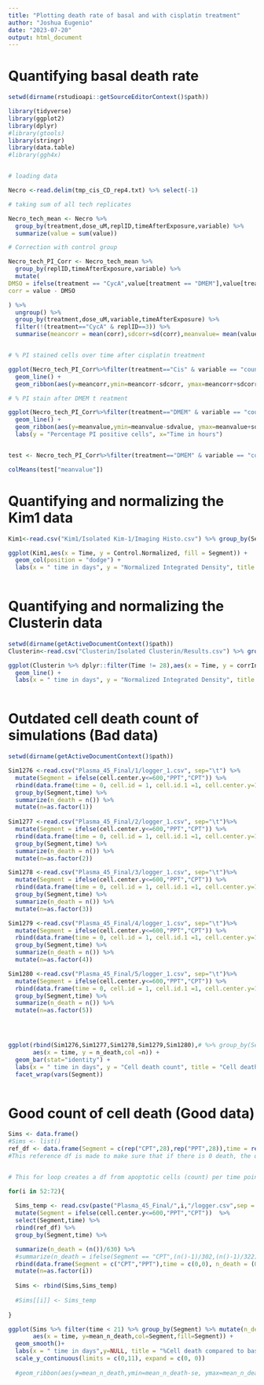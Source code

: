 ---
title: "Plotting death rate of basal and with cisplatin treatment"
author: "Joshua Eugenio"
date: "2023-07-20"
output: html_document
---

# Quantifying basal death rate

```{r}

setwd(dirname(rstudioapi::getSourceEditorContext()$path))

library(tidyverse)
library(ggplot2)
library(dplyr)
#library(gtools)
library(stringr) 
library(data.table)
#library(ggh4x)


# loading data

Necro <-read.delim(tmp_cis_CD_rep4.txt) %>% select(-1)

# taking sum of all tech replicates

Necro_tech_mean <- Necro %>%
  group_by(treatment,dose_uM,replID,timeAfterExposure,variable) %>%
  summarize(value = sum(value))

# Correction with control group

Necro_tech_PI_Corr <- Necro_tech_mean %>%
  group_by(replID,timeAfterExposure,variable) %>%
  mutate(
DMSO = ifelse(treatment == "CycA",value[treatment == "DMEM"],value[treatment == "DMSO"]),
corr = value - DMSO

) %>%
  ungroup() %>%
  group_by(treatment,dose_uM,variable,timeAfterExposure) %>%
  filter(!(treatment=="CycA" & replID==3)) %>%
  summarise(meancorr = mean(corr),sdcorr=sd(corr),meanvalue= mean(value), sdvalue=sd(value))


# % PI stained cells over time after cisplatin treatment

ggplot(Necro_tech_PI_Corr%>%filter(treatment=="Cis" & variable == "count_PI_masked_primaryID_AreaShape_Area.DIV.Nuclei_AreaShape_Area_larger_0_"), aes(x=timeAfterExposure,y=meancorr,col=as.factor(dose_uM))) +
  geom_line() +
  geom_ribbon(aes(y=meancorr,ymin=meancorr-sdcorr, ymax=meancorr+sdcorr,fill=as.factor(dose_uM)),alpha=0.15)

# % PI stain after DMEM t reatment

ggplot(Necro_tech_PI_Corr%>%filter(treatment=="DMEM" & variable == "count_PI_masked_primaryID_AreaShape_Area.DIV.Nuclei_AreaShape_Area_larger_0_") %>% filter(timeAfterExposure > 10), aes(x=timeAfterExposure,y=meanvalue)) +
  geom_line() +
  geom_ribbon(aes(y=meanvalue,ymin=meanvalue-sdvalue, ymax=meanvalue+sdvalue),alpha=0.15) +
  labs(y = "Percentage PI positive cells", x="Time in hours")


test <- Necro_tech_PI_Corr%>%filter(treatment=="DMEM" & variable == "count_PI_masked_primaryID_AreaShape_Area.DIV.Nuclei_AreaShape_Area_larger_0_") %>% filter(timeAfterExposure > 10)

colMeans(test["meanvalue"])


```


# Quantifying and normalizing the Kim1 data

```{r}
Kim1<-read.csv("Kim1/Isolated Kim-1/Imaging Histo.csv") %>% group_by(Segment) %>% mutate(corrIntDen = IntDen/IntDen[Time==0])

ggplot(Kim1,aes(x = Time, y = Control.Normalized, fill = Segment)) +
  geom_col(position = "dodge") +
  labs(x = " time in days", y = "Normalized Integrated Density", title = "Kim-1 levels per segment")
  
```

# Quantifying and normalizing the Clusterin data

```{r}
setwd(dirname(getActiveDocumentContext()$path))
Clusterin<-read.csv("Clusterin/Isolated Clusterin/Results.csv") %>% group_by(Segment) %>% mutate(corrIntDen = IntDen/IntDen[Time==0])

ggplot(Clusterin %>% dplyr::filter(Time != 28),aes(x = Time, y = corrIntDen, col = Segment)) +
  geom_line() +
  labs(x = " time in days", y = "Normalized Integrated Density", title = "Clusterin levels per segment")
  
```

# Outdated cell death count of simulations (Bad data)

```{r}
setwd(dirname(getActiveDocumentContext()$path))

Sim1276 <-read.csv("Plasma_45_Final/1/logger_1.csv", sep="\t") %>%
  mutate(Segment = ifelse(cell.center.y<=600,"PPT","CPT")) %>%
  rbind(data.frame(time = 0, cell.id = 1, cell.id.1 =1, cell.center.y=1,Segment = "CPT"),data.frame(time = 0, cell.id = 1, cell.id.1 =1, cell.center.y=1,Segment = "PPT")) %>%
  group_by(Segment,time) %>%
  summarize(n_death = n()) %>%
  mutate(n=as.factor(1))
  
Sim1277 <-read.csv("Plasma_45_Final/2/logger_1.csv", sep="\t")%>%
  mutate(Segment = ifelse(cell.center.y<=600,"PPT","CPT")) %>%
  rbind(data.frame(time = 0, cell.id = 1, cell.id.1 =1, cell.center.y=1,Segment = "CPT"),data.frame(time = 0, cell.id = 1, cell.id.1 =1, cell.center.y=1,Segment = "PPT")) %>%
  group_by(Segment,time) %>%
  summarize(n_death = n()) %>%
  mutate(n=as.factor(2))

Sim1278 <-read.csv("Plasma_45_Final/3/logger_1.csv", sep="\t")%>%
  mutate(Segment = ifelse(cell.center.y<=600,"PPT","CPT")) %>%
  rbind(data.frame(time = 0, cell.id = 1, cell.id.1 =1, cell.center.y=1,Segment = "CPT"),data.frame(time = 0, cell.id = 1, cell.id.1 =1, cell.center.y=1,Segment = "PPT")) %>%
  group_by(Segment,time) %>%
  summarize(n_death = n()) %>%
  mutate(n=as.factor(3))

Sim1279 <-read.csv("Plasma_45_Final/4/logger_1.csv", sep="\t")%>%
  mutate(Segment = ifelse(cell.center.y<=600,"PPT","CPT")) %>%
  rbind(data.frame(time = 0, cell.id = 1, cell.id.1 =1, cell.center.y=1,Segment = "CPT"),data.frame(time = 0, cell.id = 1, cell.id.1 =1, cell.center.y=1,Segment = "PPT")) %>%
  group_by(Segment,time) %>%
  summarize(n_death = n()) %>%
  mutate(n=as.factor(4))

Sim1280 <-read.csv("Plasma_45_Final/5/logger_1.csv", sep="\t")%>%
  mutate(Segment = ifelse(cell.center.y<=600,"PPT","CPT")) %>%
  rbind(data.frame(time = 0, cell.id = 1, cell.id.1 =1, cell.center.y=1,Segment = "CPT"),data.frame(time = 0, cell.id = 1, cell.id.1 =1, cell.center.y=1,Segment = "PPT")) %>%
  group_by(Segment,time) %>%
  summarize(n_death = n()) %>%
  mutate(n=as.factor(5))




ggplot(rbind(Sim1276,Sim1277,Sim1278,Sim1279,Sim1280),# %>% group_by(Segment,time)# %>% summarize(n_death = mean(n_death)),
       aes(x = time, y = n_death,col =n)) +
  geom_bar(stat="identity") +
  labs(x = " time in days", y = "Cell death count", title = "Cell death over time") +
  facet_wrap(vars(Segment))
  

```
# Good count of cell death (Good data)

```{r}

Sims <- data.frame()
#Sims <- list()
ref_df <- data.frame(Segment = c(rep("CPT",28),rep("PPT",28)),time = rep(seq(1,28,by = 1),2))
#This reference df is made to make sure that if there is 0 death, the quantification counts 0 death and not NA.


# This for loop creates a df from apoptotic cells (count) per time point per cell type. This is then corrected by the total number of cells. And final value is the %cell death compared to basal death rate of 0.0004

for(i in 52:72){
  
  Sims_temp <- read.csv(paste("Plasma_45_Final/",i,"/logger.csv",sep = ""), sep="\t")%>%
  mutate(Segment = ifelse(cell.center.y<=600,"PPT","CPT"))  %>%
  select(Segment,time) %>%
  rbind(ref_df) %>%
  group_by(Segment,time) %>%

  summarize(n_death = (n())/630) %>%
  #summarize(n_death = ifelse(Segment == "CPT",(n()-1)/302,(n()-1)/322)) %>%
  rbind(data.frame(Segment = c("CPT","PPT"),time = c(0,0), n_death = (0.0004))) %>%
  mutate(n=as.factor(i))
  
  Sims <- rbind(Sims,Sims_temp)
  
  #Sims[[i]] <- Sims_temp
  
}

ggplot(Sims %>% filter(time < 21) %>% group_by(Segment) %>% mutate(n_death = n_death/n_death[time==0]) %>% group_by(Segment,time) %>% summarize(mean_n_death = mean(n_death), se = sd(n_death)/sqrt(n())) %>% rbind(data.frame(Segment = "CPT",time=0,mean_n_death = 0, se= 0),data.frame(Segment = "PPT",time=0,mean_n_death = 0, se= 0)),
       aes(x = time, y=mean_n_death,col=Segment,fill=Segment)) +
  geom_smooth()+
  labs(x = " time in days",y=NULL, title = "%Cell death compared to basal condition (n = 20)") +
  scale_y_continuous(limits = c(0,11), expand = c(0, 0)) 
  
  #geom_ribbon(aes(y=mean_n_death,ymin=mean_n_death-se, ymax=mean_n_death+se,fill=Segment),alpha=0.15)
  
```




